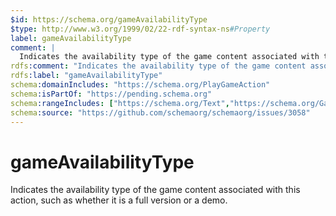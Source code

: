 ```yaml
---
$id: https://schema.org/gameAvailabilityType
$type: http://www.w3.org/1999/02/22-rdf-syntax-ns#Property
label: gameAvailabilityType
comment: |
  Indicates the availability type of the game content associated with this action, such as whether it is a full version or a demo.
rdfs:comment: "Indicates the availability type of the game content associated with this action, such as whether it is a full version or a demo."
rdfs:label: "gameAvailabilityType"
schema:domainIncludes: "https://schema.org/PlayGameAction"
schema:isPartOf: "https://pending.schema.org"
schema:rangeIncludes: ["https://schema.org/Text","https://schema.org/GameAvailabilityEnumeration"]
schema:source: "https://github.com/schemaorg/schemaorg/issues/3058"
---
```


# gameAvailabilityType

Indicates the availability type of the game content associated with this action, such as whether it is a full version or a demo.

